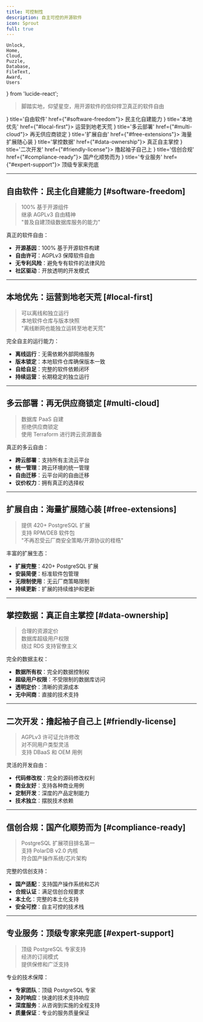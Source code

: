 ```yaml
---
title: 可控制性
description: 自主可控的开源软件
icon: Sprout
full: true
---
```


    Unlock,
    Home,
    Cloud,
    Puzzle,
    Database,
    FileText,
    Award,
    Users
} from 'lucide-react';

> 脚踏实地，仰望星空，用开源软件的信仰捍卫真正的软件自由

<Cards>
    <Card icon={<Unlock className="text-green-600"/>} title='自由软件' href={"#software-freedom"}>
        民主化自建能力
    </Card>
    <Card icon={<Home className="text-blue-600"/>} title='本地优先' href={"#local-first"}>
        运营到地老天荒
    </Card>
    <Card icon={<Cloud className="text-purple-600"/>} title='多云部署' href={"#multi-cloud"}>
        再无供应商锁定
    </Card>
    <Card icon={<Puzzle className="text-orange-600"/>} title='扩展自由' href={"#free-extensions"}>
        海量扩展随心装
    </Card>
    <Card icon={<Database className="text-cyan-600"/>} title='掌控数据' href={"#data-ownership"}>
        真正自主掌控
    </Card>
    <Card icon={<FileText className="text-red-600"/>} title='二次开发' href={"#friendly-license"}>
        撸起袖子自己上
    </Card>
    <Card icon={<Award className="text-violet-600"/>} title='信创合规' href={"#compliance-ready"}>
        国产化顺势而为
    </Card>
    <Card icon={<Users className="text-amber-600"/>} title='专业服务' href={"#expert-support"}>
        顶级专家来兜底
    </Card>
</Cards>

--------

## 自由软件：民主化自建能力 [#software-freedom]

> 100% 基于开源组件\
> 继承 AGPLv3 自由精神\
> "普及自建顶级数据库服务的能力"

真正的软件自由：

- **开源基因**：100% 基于开源软件构建
- **自由许可**：AGPLv3 保障软件自由
- **无专利风险**：避免专有软件的法律风险
- **社区驱动**：开放透明的开发模式

--------

## 本地优先：运营到地老天荒 [#local-first]

> 可以离线和独立运行\
> 本地软件仓库与版本快照\
> "离线断网也能独立运转至地老天荒"

完全自主的运行能力：

- **离线运行**：无需依赖外部网络服务
- **版本锁定**：本地软件仓库确保版本一致
- **自给自足**：完整的软件依赖闭环
- **持续运营**：长期稳定的独立运行

--------

## 多云部署：再无供应商锁定 [#multi-cloud]

> 数据库 PaaS 自建\
> 拒绝供应商锁定\
> 使用 Terraform 进行跨云资源置备

真正的多云自由：

- **跨云部署**：支持所有主流云平台
- **统一管理**：跨云环境的统一管理
- **自由迁移**：云平台间的自由迁移
- **议价权力**：拥有真正的选择权

--------

## 扩展自由：海量扩展随心装 [#free-extensions]

> 提供 420+ PostgreSQL 扩展\
> 支持 RPM/DEB 软件包\
> "不再忍受云厂商安全策略/开源协议的桎梏"

丰富的扩展生态：

- **扩展完整**：420+ PostgreSQL 扩展
- **安装简便**：标准软件包管理
- **无限制使用**：无云厂商策略限制
- **持续更新**：扩展的持续维护和更新

--------

## 掌控数据：真正自主掌控 [#data-ownership]

> 合理的资源定价\
> 数据库超级用户权限\
> 绕过 RDS 支持官僚主义

完全的数据主权：

- **数据所有权**：完全的数据控制权
- **超级用户权限**：不受限制的数据库访问
- **透明定价**：清晰的资源成本
- **无中间商**：直接的技术支持

--------

## 二次开发：撸起袖子自己上 [#friendly-license]

> AGPLv3 许可证允许修改\
> 对不同用户类型灵活\
> 支持 DBaaS 和 OEM 用例

灵活的开发自由：

- **代码修改权**：完全的源码修改权利
- **商业友好**：支持各种商业用例
- **定制开发**：深度的产品定制能力
- **技术独立**：摆脱技术依赖

--------

## 信创合规：国产化顺势而为 [#compliance-ready]

> PostgreSQL 扩展项目排名第一\
> 支持 PolarDB v2.0 内核\
> 符合国产操作系统/芯片架构

完整的信创支持：

- **国产适配**：支持国产操作系统和芯片
- **合规认证**：满足信创合规要求
- **本土化**：完整的本土化支持
- **安全可控**：自主可控的技术栈

--------

## 专业服务：顶级专家来兜底 [#expert-support]

> 顶级 PostgreSQL 专家支持\
> 经济的订阅模式\
> 提供保修和广泛支持

专业的技术保障：

- **专家团队**：顶级 PostgreSQL 专家
- **及时响应**：快速的技术支持响应
- **深度服务**：从咨询到实施的全程支持
- **质量保证**：专业的服务质量保证